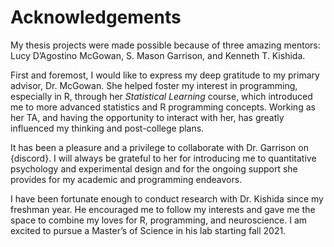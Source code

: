 # Acknowledgements

```{=tex}
\begin{dedication}
For my dad, Andrew M. Trattner, the original software engineer.
\end{dedication}
```
My thesis projects were made possible because of three amazing mentors: Lucy D'Agostino McGowan, S. Mason Garrison, and Kenneth T. Kishida.

First and foremost, I would like to express my deep gratitude to my primary advisor, Dr. McGowan. She helped foster my interest in programming, especially in R, through her *Statistical Learning* course, which introduced me to more advanced statistics and R programming concepts. Working as her TA, and having the opportunity to interact with her, has greatly influenced my thinking and post-college plans.

It has been a pleasure and a privilege to collaborate with Dr. Garrison on {discord}. I will always be grateful to her for introducing me to quantitative psychology and experimental design and for the ongoing support she provides for my academic and programming endeavors.

I have been fortunate enough to conduct research with Dr. Kishida since my freshman year. He encouraged me to follow my interests and gave me the space to combine my loves for R, programming, and neuroscience. I am excited to pursue a Master's of Science in his lab starting fall 2021.

